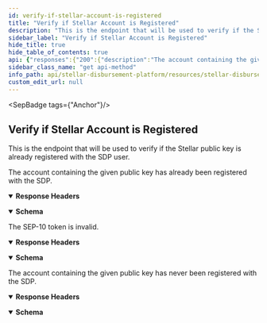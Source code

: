 ```yaml
---
id: verify-if-stellar-account-is-registered
title: "Verify if Stellar Account is Registered"
description: "This is the endpoint that will be used to verify if the Stellar public key is already registered with the SDP user."
sidebar_label: "Verify if Stellar Account is Registered"
hide_title: true
hide_table_of_contents: true
api: {"responses":{"200":{"description":"The account containing the given public key has already been registered with the SDP.","headers":{},"content":{"application/json":{"schema":{"type":"object","properties":{"status":{"type":"string"}},"example":{"status":"ok"}},"examples":{"response":{"value":{"status":"ok"}}}}}},"401":{"description":"The SEP-10 token is invalid.","headers":{},"content":{"application/json":{"schema":{"type":"object","properties":{"error":{"type":"string"}},"example":{"error":"Unauthorized"}},"examples":{"response":{"value":{"error":"Unauthorized"}}}}}},"404":{"description":"The account containing the given public key has never been registered with the SDP.","headers":{},"content":{"application/json":{"schema":{"type":"object","properties":{"error":{"type":"string"}},"example":{"error":"Not found."}},"examples":{"response":{"value":{"error":"Not found."}}}}}}},"operationId":"Verify if Stellar Account is Registered","description":"This is the endpoint that will be used to verify if the Stellar public key is already registered with the SDP user.","tags":["Anchor"],"security":[{"BearerAuth":[]}],"method":"get","path":"/registration/wallet","securitySchemes":{"BearerAuth":{"type":"apiKey","name":"Authorization","in":"header","description":"JWT used for authorization"}},"info":{"title":"Stellar Disbursement Platform API","version":"","description":""},"postman":{"name":"Verify if Stellar Account is Registered","description":{"content":"This is the endpoint that will be used to verify if the Stellar public key is already registered with the SDP user.","type":"text/plain"},"url":{"path":["registration","wallet"],"host":["{{baseUrl}}"],"query":[],"variable":[]},"header":[{"key":"Accept","value":"application/json"}],"method":"GET","auth":{"type":"apikey","apikey":[{"type":"any","value":"Authorization","key":"key"},{"type":"any","value":"<API Key>","key":"value"},{"type":"any","value":"header","key":"in"}]}}}
sidebar_class_name: "get api-method"
info_path: api/stellar-disbursement-platform/resources/stellar-disbursement-platform-api
custom_edit_url: null
---
```



<SepBadge tags={"Anchor"}/>


## Verify if Stellar Account is Registered



This is the endpoint that will be used to verify if the Stellar public key is already registered with the SDP user.

<div><ApiTabs><TabItem label={"200"} value={"200"}><div>

The account containing the given public key has already been registered with the SDP.

</div><details style={{"textAlign":"left","marginBottom":"1rem"}} data-collaposed={true} open={false}><summary style={{}}><strong>Response Headers</strong></summary><ul style={{"marginLeft":"1rem"}}></ul></details><div><MimeTabs schemaType={"response"}><TabItem label={"application/json"} value={"application/json"}><SchemaTabs><TabItem label={"Schema"} value={"Schema"}><details style={{}} data-collapsed={false} open={true}><summary style={{"textAlign":"left"}}><strong>Schema</strong></summary><div style={{"textAlign":"left","marginLeft":"1rem"}}></div><ul style={{"marginLeft":"1rem"}}><SchemaItem collapsible={false} name={"status"} required={false} schemaName={"string"} qualifierMessage={undefined} schema={{"type":"string"}}></SchemaItem></ul></details></TabItem><TabItem label={"Example (from schema)"} value={"Example (from schema)"}><ResponseSamples responseExample={"{\n  \"status\": \"ok\"\n}"} language={"json"}></ResponseSamples></TabItem><TabItem label={"response"} value={"response"}><ResponseSamples responseExample={"{\n  \"status\": \"ok\"\n}"} language={"json"}></ResponseSamples></TabItem></SchemaTabs></TabItem></MimeTabs></div></TabItem><TabItem label={"401"} value={"401"}><div>

The SEP-10 token is invalid.

</div><details style={{"textAlign":"left","marginBottom":"1rem"}} data-collaposed={true} open={false}><summary style={{}}><strong>Response Headers</strong></summary><ul style={{"marginLeft":"1rem"}}></ul></details><div><MimeTabs schemaType={"response"}><TabItem label={"application/json"} value={"application/json"}><SchemaTabs><TabItem label={"Schema"} value={"Schema"}><details style={{}} data-collapsed={false} open={true}><summary style={{"textAlign":"left"}}><strong>Schema</strong></summary><div style={{"textAlign":"left","marginLeft":"1rem"}}></div><ul style={{"marginLeft":"1rem"}}><SchemaItem collapsible={false} name={"error"} required={false} schemaName={"string"} qualifierMessage={undefined} schema={{"type":"string"}}></SchemaItem></ul></details></TabItem><TabItem label={"Example (from schema)"} value={"Example (from schema)"}><ResponseSamples responseExample={"{\n  \"error\": \"Unauthorized\"\n}"} language={"json"}></ResponseSamples></TabItem><TabItem label={"response"} value={"response"}><ResponseSamples responseExample={"{\n  \"error\": \"Unauthorized\"\n}"} language={"json"}></ResponseSamples></TabItem></SchemaTabs></TabItem></MimeTabs></div></TabItem><TabItem label={"404"} value={"404"}><div>

The account containing the given public key has never been registered with the SDP.

</div><details style={{"textAlign":"left","marginBottom":"1rem"}} data-collaposed={true} open={false}><summary style={{}}><strong>Response Headers</strong></summary><ul style={{"marginLeft":"1rem"}}></ul></details><div><MimeTabs schemaType={"response"}><TabItem label={"application/json"} value={"application/json"}><SchemaTabs><TabItem label={"Schema"} value={"Schema"}><details style={{}} data-collapsed={false} open={true}><summary style={{"textAlign":"left"}}><strong>Schema</strong></summary><div style={{"textAlign":"left","marginLeft":"1rem"}}></div><ul style={{"marginLeft":"1rem"}}><SchemaItem collapsible={false} name={"error"} required={false} schemaName={"string"} qualifierMessage={undefined} schema={{"type":"string"}}></SchemaItem></ul></details></TabItem><TabItem label={"Example (from schema)"} value={"Example (from schema)"}><ResponseSamples responseExample={"{\n  \"error\": \"Not found.\"\n}"} language={"json"}></ResponseSamples></TabItem><TabItem label={"response"} value={"response"}><ResponseSamples responseExample={"{\n  \"error\": \"Not found.\"\n}"} language={"json"}></ResponseSamples></TabItem></SchemaTabs></TabItem></MimeTabs></div></TabItem></ApiTabs></div>
